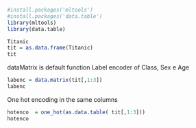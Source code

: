 ```r
#install.packages('mltools')
#install.packages('data.table')
library(mltools)
library(data.table)
```

```r
Titanic
tit = as.data.frame(Titanic)
tit
```
dataMatrix is default function 
Label encoder of Class, Sex e Age
```r
labenc = data.matrix(tit[,1:3])
labenc
```
One hot encoding in the same columns
```r
hotenco  = one_hot(as.data.table( tit[,1:3]))
hotenco
```
